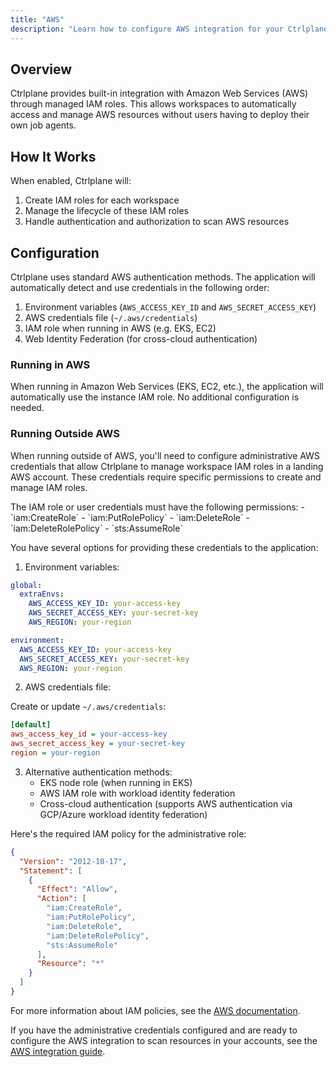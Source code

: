 ```yaml
---
title: "AWS"
description: "Learn how to configure AWS integration for your Ctrlplane instance."
---
```


## Overview

Ctrlplane provides built-in integration with Amazon Web Services (AWS) through
managed IAM roles. This allows workspaces to automatically access and
manage AWS resources without users having to deploy their own job agents.

## How It Works

When enabled, Ctrlplane will:

1. Create IAM roles for each workspace
2. Manage the lifecycle of these IAM roles
3. Handle authentication and authorization to scan AWS resources

## Configuration

Ctrlplane uses standard AWS authentication methods. The application
will automatically detect and use credentials in the following order:

1. Environment variables (`AWS_ACCESS_KEY_ID` and `AWS_SECRET_ACCESS_KEY`)
2. AWS credentials file (`~/.aws/credentials`)
3. IAM role when running in AWS (e.g. EKS, EC2)
4. Web Identity Federation (for cross-cloud authentication)

### Running in AWS

When running in Amazon Web Services (EKS, EC2, etc.), the application
will automatically use the instance IAM role. No additional configuration
is needed.

### Running Outside AWS

When running outside of AWS, you'll need to configure administrative AWS
credentials that allow Ctrlplane to manage workspace IAM roles in a landing
AWS account. These credentials require specific permissions to create and
manage IAM roles.

<Warning>
  The IAM role or user credentials must have the following permissions: 
  - `iam:CreateRole` 
  - `iam:PutRolePolicy` 
  - `iam:DeleteRole` 
  - `iam:DeleteRolePolicy` 
  - `sts:AssumeRole`
</Warning>

You have several options for providing these credentials to the application:

1. Environment variables:

<RequestExample>

```yaml Helm Chart
global:
  extraEnvs:
    AWS_ACCESS_KEY_ID: your-access-key
    AWS_SECRET_ACCESS_KEY: your-secret-key
    AWS_REGION: your-region

```

```yaml Docker Compose
environment:
  AWS_ACCESS_KEY_ID: your-access-key
  AWS_SECRET_ACCESS_KEY: your-secret-key
  AWS_REGION: your-region
```

</RequestExample>

2. AWS credentials file:

Create or update `~/.aws/credentials`:

```ini
[default]
aws_access_key_id = your-access-key
aws_secret_access_key = your-secret-key
region = your-region
```

3. Alternative authentication methods:
   - EKS node role (when running in EKS)
   - AWS IAM role with workload identity federation
   - Cross-cloud authentication (supports AWS authentication via GCP/Azure workload identity federation)

Here's the required IAM policy for the administrative role:

```json
{
  "Version": "2012-10-17",
  "Statement": [
    {
      "Effect": "Allow",
      "Action": [
        "iam:CreateRole",
        "iam:PutRolePolicy",
        "iam:DeleteRole",
        "iam:DeleteRolePolicy",
        "sts:AssumeRole"
      ],
      "Resource": "*"
    }
  ]
}
```

For more information about IAM policies, see the [AWS documentation](https://docs.aws.amazon.com/IAM/latest/UserGuide/reference_policies_actions-list.html).

If you have the administrative credentials configured and are ready to
configure the AWS integration to scan resources in your accounts, see the
[AWS integration guide](/integrations/cloud-providers/aws).
